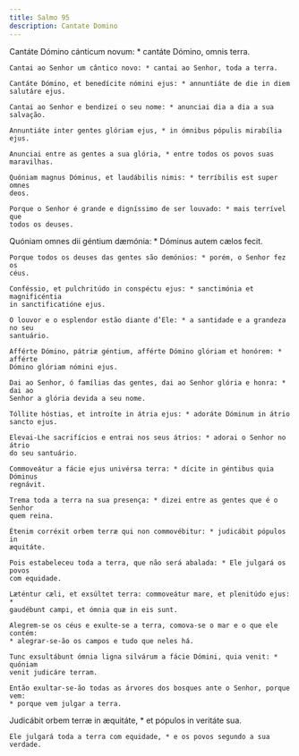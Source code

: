 ```yaml
---
title: Salmo 95
description: Cantate Domino
---
```


<div class="side-by-side not-content">

Cantáte Dómino cánticum novum: * cantáte Dómino, omnis terra.

    Cantai ao Senhor um cântico novo: * cantai ao Senhor, toda a terra.

    Cantáte Dómino, et benedícite nómini ejus: * annuntiáte de die in diem
    salutáre ejus.

    Cantai ao Senhor e bendizei o seu nome: * anunciai dia a dia a sua salvação.

    Annuntiáte inter gentes glóriam ejus, * in ómnibus pópulis mirabília ejus.

    Anunciai entre as gentes a sua glória, * entre todos os povos suas
    maravilhas.

    Quóniam magnus Dóminus, et laudábilis nimis: * terríbilis est super omnes
    deos.

    Porque o Senhor é grande e digníssimo de ser louvado: * mais terrível que
    todos os deuses.

Quóniam omnes dii géntium dæmónia: * Dóminus autem cælos fecit.

    Porque todos os deuses das gentes são demónios: * porém, o Senhor fez os
    céus.

    Conféssio, et pulchritúdo in conspéctu ejus: * sanctimónia et magnificéntia
    in sanctificatióne ejus.

    O louvor e o esplendor estão diante d’Ele: * a santidade e a grandeza no seu
    santuário.

    Afférte Dómino, pátriæ géntium, afférte Dómino glóriam et honórem: * afférte
    Dómino glóriam nómini ejus.

    Dai ao Senhor, ó famílias das gentes, dai ao Senhor glória e honra: * dai ao
    Senhor a glória devida a seu nome.

    Tóllite hóstias, et introíte in átria ejus: * adoráte Dóminum in átrio
    sancto ejus.

    Elevai-Lhe sacrifícios e entrai nos seus átrios: * adorai o Senhor no átrio
    do seu santuário.

    Commoveátur a fácie ejus univérsa terra: * dícite in géntibus quia Dóminus
    regnávit.

    Trema toda a terra na sua presença: * dizei entre as gentes que é o Senhor
    quem reina.

    Étenim corréxit orbem terræ qui non commovébitur: * judicábit pópulos in
    æquitáte.

    Pois estabeleceu toda a terra, que não será abalada: * Ele julgará os povos
    com equidade.

    Læténtur cæli, et exsúltet terra: commoveátur mare, et plenitúdo ejus: *
    gaudébunt campi, et ómnia quæ in eis sunt.

    Alegrem-se os céus e exulte-se a terra, comova-se o mar e o que ele contém:
    * alegrar-se-ão os campos e tudo que neles há.

    Tunc exsultábunt ómnia ligna silvárum a fácie Dómini, quia venit: * quóniam
    venit judicáre terram.

    Então exultar-se-ão todas as árvores dos bosques ante o Senhor, porque vem:
    * porque vem julgar a terra.

Judicábit orbem terræ in æquitáte, * et pópulos in veritáte sua.

    Ele julgará toda a terra com equidade, * e os povos segundo a sua verdade.

</div>
